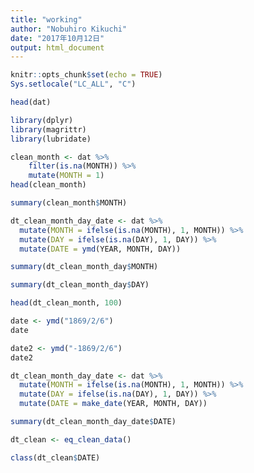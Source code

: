 ```yaml
---
title: "working"
author: "Nobuhiro Kikuchi"
date: "2017年10月12日"
output: html_document
---
```


```r
knitr::opts_chunk$set(echo = TRUE)
Sys.setlocale("LC_ALL", "C")
```

```r
head(dat)
```
```r
library(dplyr)
library(magrittr)
library(lubridate)
```



```r
clean_month <- dat %>%
    filter(is.na(MONTH)) %>%
    mutate(MONTH = 1)
head(clean_month)
```

```r
summary(clean_month$MONTH)
```

```r
dt_clean_month_day_date <- dat %>%
  mutate(MONTH = ifelse(is.na(MONTH), 1, MONTH)) %>%
  mutate(DAY = ifelse(is.na(DAY), 1, DAY)) %>%
  mutate(DATE = ymd(YEAR, MONTH, DAY))
```

```r
summary(dt_clean_month_day$MONTH)
```
```r
summary(dt_clean_month_day$DAY)
```



```r
head(dt_clean_month, 100)
```
```r
date <- ymd("1869/2/6")
date
```

```r
date2 <- ymd("-1869/2/6")
date2
```


```r
dt_clean_month_day_date <- dat %>%
  mutate(MONTH = ifelse(is.na(MONTH), 1, MONTH)) %>%
  mutate(DAY = ifelse(is.na(DAY), 1, DAY)) %>%
  mutate(DATE = make_date(YEAR, MONTH, DAY))
```

```r
summary(dt_clean_month_day_date$DATE)
```



```r
dt_clean <- eq_clean_data()
```
```r
class(dt_clean$DATE)
```

